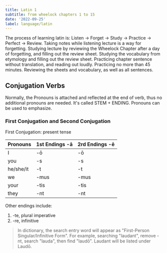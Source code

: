 ```yaml
---
title: Latin 1
subtitle: from wheelock chapters 1 to 15
date: '2022-09-25'
label: language/latin
---
```


<Intro>
The process of learning latin is: Listen -> Forget -> Study -> Practice -> Perfect -> Review.
Taking notes while listening lecture is a way for forgetting.
Studying lecture by reviewing the Wheelock Chapter after a day of forgetting, and filling out the review sheet.
Studying the vocabulary from etymology and filling out the review sheet.
Practicing chapter sentence without translation, and reading out loudly.
Practicing no more than 45 minutes.
Reviewing the sheets and vocabulary, as well as all sentences.
</Intro>

## Conjugation Verbs

Normally, the Pronouns is attached and reflected at the end of verb, thus no additional pronouns are needed.
It's called STEM + ENDING. Pronouns can be used to emphasize. 

### First Conjugation and Second Conjugation

First Conjugation: present tense 


| Pronouns  | 1st Endings -ā | 2rd Endings -ē |
|-----------|----------------|----------------|
| I         | -ō             | -ō             |
| you       | -s             | -s             |
| he/she/it | -t             | -t             |
| we        | -mus           | -mus           |
| your      | -tis           | -tis           |
| they      | -nt            | -nt            |

Other endings include:
1. -te, plural imperative
2. -re, infinitive

> In dictionary, the search entry word will appear as "First-Person Singular/Infinitive Form".
> For example, searching "laudant", remove -nt, search "lauda", then find "laudō". Laudant will be listed under Laudō.